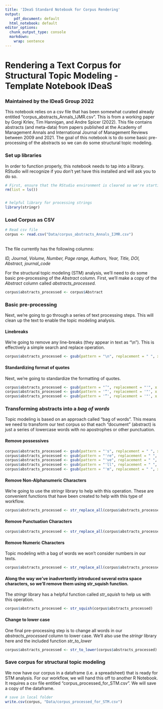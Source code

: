 ```yaml
---
title: 'IDeaS Standard Notebook for Corpus Rendering'
output:
    pdf_document: default
  html_notebook: default
editor_options:
  chunk_output_type: console
  markdown: 
    wrap: sentence
---
```


# Rendering a Text Corpus for Structural Topic Modeling - Template Notebook IDeaS

### Maintained by the IDeaS Group 2022

This notebook relies on a csv file that has been somewhat curated already entitled "corpus_abstracts_Annals_IJMR.csv". This is from a working paper by Gorgi Krlev, Tim Hannigan, and Andre Spicer (2022). This file contains abstracts (and meta-data) from papers published at the Academy of Management Annals and International Journal of Management Reviews between 2009 and 2021. The goal of this notebook is to do some basic pre-processing of the abstracts so we can do some structural topic modeling.

### Set up libraries

In order to function properly, this notebook needs to tap into a library. RStudio will recognize if you don't yet have this installed and will ask you to do so.

```r
# First, ensure that the RStudio environment is cleared so we're starting from scratch
rm(list = ls())


# helpful library for processing strings
library(stringr)

```

### Load Corpus as CSV

```r
# Read csv file 
corpus <- read.csv("Data/corpus_abstracts_Annals_IJMR.csv") 
```

\
The file currently has the following columns:

*ID, Journal, Volume, Number, Page range, Authors, Year, Title, DOI, Abstract, journal_code*

For the structural topic modeling (STM) analysis, we'll need to do some basic pre-processing of the *Abstract* column. First, we'll make a copy of the *Abstract* column called *abstracts_processed.*

```r
corpus$abstracts_processed <- corpus$Abstract
```

### Basic pre-processing

Next, we're going to go through a series of text processing steps. This will clean up the text to enable the topic modeling analysis.

#### Linebreaks

We're going to remove any line-breaks (they appear in text as "\\n"). This is effectively a simple search and replace operation.

```r
corpus$abstracts_processed <- gsub(pattern = "\n", replacement = " ", x = corpus$abstracts_processed)
```

#### Standardizing format of quotes

Next, we're going to standardize the formatting of quotes.

```r
corpus$abstracts_processed <- gsub(pattern = "’", replacement = "'", x = corpus$abstracts_processed)
corpus$abstracts_processed <- gsub(pattern = '“', replacement = '"', x = corpus$abstracts_processed)
corpus$abstracts_processed <- gsub(pattern = '”', replacement = '"', x = corpus$abstracts_processed)
```

### Transforming abstracts into a *bag of words*

Topic modeling is based on an approach called "bag of words". This means we need to transform our text corpus so that each "document" (abstract) is just a series of lowercase words with no apostrophes or other punctuation.

#### Remove possessives

```r
corpus$abstracts_processed <- gsub(pattern = "'s", replacement = " ", x = corpus$abstracts_processed)
corpus$abstracts_processed <- gsub(pattern = "'re", replacement = " ", x = corpus$abstracts_processed)
corpus$abstracts_processed <- gsub(pattern = "'ve", replacement = " ", x = corpus$abstracts_processed)
corpus$abstracts_processed <- gsub(pattern = "'ll", replacement = " ", x = corpus$abstracts_processed)
corpus$abstracts_processed <- gsub(pattern = "'m", replacement = " ", x = corpus$abstracts_processed)
```

#### Remove Non-Alphanumeric Characters

We're going to use the stringr library to help with this operation. These are convenient functions that have been created to help with this type of workflow.

```r
corpus$abstracts_processed <- str_replace_all(corpus$abstracts_processed, "[^[:alnum:]]", " ")
```

#### Remove Punctuation Characters

```r
corpus$abstracts_processed <- str_replace_all(corpus$abstracts_processed, "[[:punct:]]", " ")
```

#### Remove Numeric Characters

Topic modeling with a bag of words we won't consider numbers in our texts.

```r
corpus$abstracts_processed <- str_replace_all(corpus$abstracts_processed, "[[:digit:]]", " ")
```

#### Along the way we've inadvertently introduced several extra space characters, so we'll remove them using str_squish function.

The *stringr* library has a helpful function called *str_squish* to help us with this operation.

```r
corpus$abstracts_processed <- str_squish(corpus$abstracts_processed)
```

#### Change to lower case

One final pre-processing step is to change all words in our *abstracts_processed* column to lower case. We'll also use the *stringr* library here and the included function *str_to_lower*

```r
corpus$abstracts_processed <- str_to_lower(corpus$abstracts_processed)
```

### Save corpus for structural topic modeling

We now have our corpus in a dataframe (i.e. a spreadsheet) that is ready for STM analysis. For our workflow, we will hand this off to another R Notebook. It requires a csv file entitled "corpus_processed_for_STM.csv". We will save a copy of the dataframe.

```r
# save in local folder
write.csv(corpus, "Data/corpus_processed_for_STM.csv")

```

